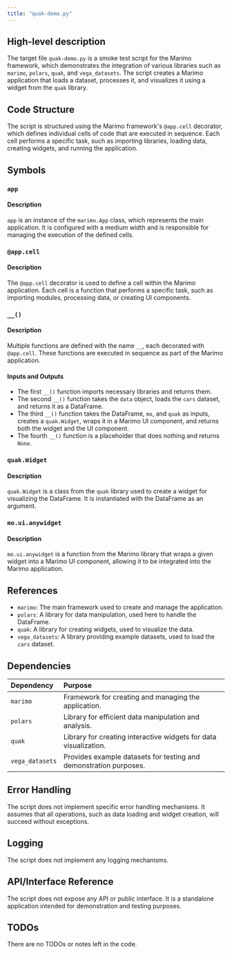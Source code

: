```yaml
---
title: "quak-demo.py"
---
```


## High-level description
The target file `quak-demo.py` is a smoke test script for the Marimo framework, which demonstrates the integration of various libraries such as `marimo`, `polars`, `quak`, and `vega_datasets`. The script creates a Marimo application that loads a dataset, processes it, and visualizes it using a widget from the `quak` library.

## Code Structure
The script is structured using the Marimo framework's `@app.cell` decorator, which defines individual cells of code that are executed in sequence. Each cell performs a specific task, such as importing libraries, loading data, creating widgets, and running the application.

## Symbols

### `app`
#### Description
`app` is an instance of the `marimo.App` class, which represents the main application. It is configured with a medium width and is responsible for managing the execution of the defined cells.

### `@app.cell`
#### Description
The `@app.cell` decorator is used to define a cell within the Marimo application. Each cell is a function that performs a specific task, such as importing modules, processing data, or creating UI components.

### `__()`
#### Description
Multiple functions are defined with the name `__`, each decorated with `@app.cell`. These functions are executed in sequence as part of the Marimo application.

#### Inputs and Outputs
- The first `__()` function imports necessary libraries and returns them.
- The second `__()` function takes the `data` object, loads the `cars` dataset, and returns it as a DataFrame.
- The third `__()` function takes the DataFrame, `mo`, and `quak` as inputs, creates a `quak.Widget`, wraps it in a Marimo UI component, and returns both the widget and the UI component.
- The fourth `__()` function is a placeholder that does nothing and returns `None`.

### `quak.Widget`
#### Description
`quak.Widget` is a class from the `quak` library used to create a widget for visualizing the DataFrame. It is instantiated with the DataFrame as an argument.

### `mo.ui.anywidget`
#### Description
`mo.ui.anywidget` is a function from the Marimo library that wraps a given widget into a Marimo UI component, allowing it to be integrated into the Marimo application.

## References
- `marimo`: The main framework used to create and manage the application.
- `polars`: A library for data manipulation, used here to handle the DataFrame.
- `quak`: A library for creating widgets, used to visualize the data.
- `vega_datasets`: A library providing example datasets, used to load the `cars` dataset.

## Dependencies
| Dependency     | Purpose                                                                 |
|:---------------|:------------------------------------------------------------------------|
| `marimo`       | Framework for creating and managing the application.                    |
| `polars`       | Library for efficient data manipulation and analysis.                   |
| `quak`         | Library for creating interactive widgets for data visualization.        |
| `vega_datasets`| Provides example datasets for testing and demonstration purposes.       |

## Error Handling
The script does not implement specific error handling mechanisms. It assumes that all operations, such as data loading and widget creation, will succeed without exceptions.

## Logging
The script does not implement any logging mechanisms.

## API/Interface Reference
The script does not expose any API or public interface. It is a standalone application intended for demonstration and testing purposes.

## TODOs
There are no TODOs or notes left in the code.